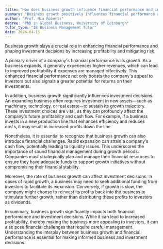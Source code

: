 ```yaml
---
title: "How does business growth influence financial performance and investment decisions?"
summary: "Business growth positively influences financial performance and guides investment decisions by increasing profitability and reducing risk."
author: "Prof. Mia Roberts"
degree: "PhD in Global Business, University of Edinburgh"
tutor_type: "IB Business Management Tutor"
date: 2024-04-15
---
```


Business growth plays a crucial role in enhancing financial performance and shaping investment decisions by increasing profitability and mitigating risk.

A primary driver of a company's financial performance is its growth. As a business expands, it generally experiences higher revenues, which can lead to improved profitability if expenses are managed effectively. This enhanced financial performance not only boosts the company's appeal to investors but also signals a greater potential for returns on their investments.

In addition, business growth significantly influences investment decisions. An expanding business often requires investment in new assets—such as machinery, technology, or real estate—to sustain its growth trajectory. These investment choices are vital, as they can profoundly affect the company's future profitability and cash flow. For example, if a business invests in a new production line that enhances efficiency and reduces costs, it may result in increased profits down the line.

Nonetheless, it is essential to recognize that business growth can also introduce financial challenges. Rapid expansion can strain a company's cash flow, potentially leading to liquidity issues. This underscores the importance of sound financial management during growth periods. Companies must strategically plan and manage their financial resources to ensure they have adequate funds to support growth initiatives without compromising their financial stability.

Moreover, the rate of business growth can affect investment decisions. In cases of rapid growth, a business may need to seek additional funding from investors to facilitate its expansion. Conversely, if growth is slow, the company might choose to reinvest its profits back into the business to stimulate further growth, rather than distributing these profits to investors as dividends.

In summary, business growth significantly impacts both financial performance and investment decisions. While it can lead to increased profitability, thereby making the business more appealing to investors, it can also pose financial challenges that require careful management. Understanding the interplay between business growth and financial performance is essential for making informed business and investment decisions.
    